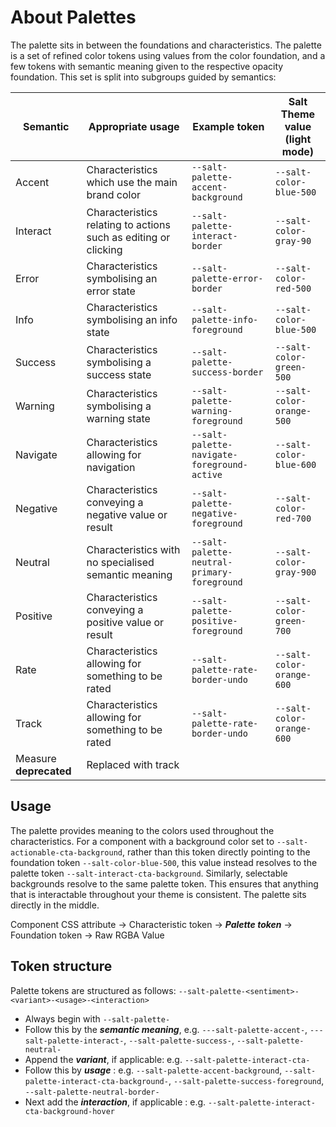 
<Meta title="Theme/Palettes/About Palettes" />

# About Palettes

The palette sits in between the foundations and characteristics. The palette is a set of refined color tokens using values from the color foundation, and a few tokens with semantic meaning given to the respective opacity foundation. This set is split into subgroups guided by semantics:

| Semantic               | Appropriate usage                                               | Example token                               | Salt Theme value<br /> (light mode) |
| ---------------------- | --------------------------------------------------------------- | ------------------------------------------- | ----------------------------------- |
| Accent                 | Characteristics which use the main brand color                  | `--salt-palette-accent-background`          | `--salt-color-blue-500`             |
| Interact               | Characteristics relating to actions such as editing or clicking | `--salt-palette-interact-border`            | `--salt-color-gray-90`              |
| Error                  | Characteristics symbolising an error state                      | `--salt-palette-error-border`               | `--salt-color-red-500`              |
| Info                   | Characteristics symbolising an info state                       | `--salt-palette-info-foreground`            | `--salt-color-blue-500`             |
| Success                | Characteristics symbolising a success state                     | `--salt-palette-success-border`             | `--salt-color-green-500`            |
| Warning                | Characteristics symbolising a warning state                     | `--salt-palette-warning-foreground`         | `--salt-color-orange-500`           |
| Navigate               | Characteristics allowing for navigation                         | `--salt-palette-navigate-foreground-active` | `--salt-color-blue-600`             |
| Negative               | Characteristics conveying a negative value or result            | `--salt-palette-negative-foreground`        | `--salt-color-red-700`              |
| Neutral                | Characteristics with no specialised semantic meaning            | `--salt-palette-neutral-primary-foreground` | `--salt-color-gray-900`             |
| Positive               | Characteristics conveying a positive value or result            | `--salt-palette-positive-foreground`        | `--salt-color-green-700`            |
| Rate                   | Characteristics allowing for something to be rated              | `--salt-palette-rate-border-undo`           | `--salt-color-orange-600`           |
| Track                  | Characteristics allowing for something to be rated              | `--salt-palette-rate-border-undo`           | `--salt-color-orange-600`           |
| Measure **deprecated** | Replaced with track                                             |                                             |                                     |

## Usage

The palette provides meaning to the colors used throughout the characteristics. For a component with a background color set to `--salt-actionable-cta-background`, rather than this token directly pointing to the foundation token `--salt-color-blue-500`, this value instead resolves to the palette token `--salt-interact-cta-background`. Similarly, selectable backgrounds resolve to the same palette token. This ensures that anything that is interactable throughout your theme is consistent. The palette sits directly in the middle.

Component CSS attribute → Characteristic token → **_Palette token_** → Foundation token → Raw RGBA Value

## Token structure

Palette tokens are structured as follows: `--salt-palette-<sentiment>-<variant>-<usage>-<interaction>`

- Always begin with `--salt-palette-`
- Follow this by the **_semantic meaning_**, e.g. `---salt-palette-accent-`, `---salt-palette-interact-`, `--salt-palette-success-`, `--salt-palette-neutral-`
- Append the **_variant_**, if applicable: e.g. `--salt-palette-interact-cta-`
- Follow this by **_usage_** : e.g. `--salt-palette-accent-background`, `--salt-palette-interact-cta-background-`, `--salt-palette-success-foreground`, `--salt-palette-neutral-border-`
- Next add the **_interaction_**, if applicable : e.g. `--salt-palette-interact-cta-background-hover`
